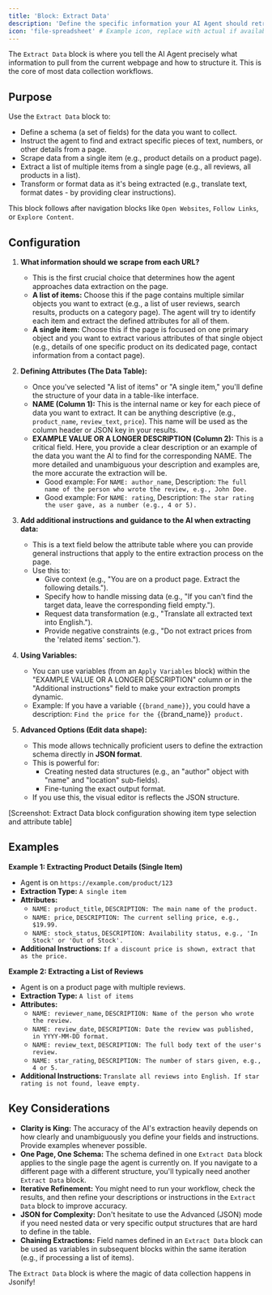 ```yaml
---
title: 'Block: Extract Data'
description: 'Define the specific information your AI Agent should retrieve from webpages and the structure for this data.'
icon: 'file-spreadsheet' # Example icon, replace with actual if available
---
```


The `Extract Data` block is where you tell the AI Agent precisely what information to pull from the current webpage and how to structure it. This is the core of most data collection workflows.

## Purpose

Use the `Extract Data` block to:

* Define a schema (a set of fields) for the data you want to collect.
* Instruct the agent to find and extract specific pieces of text, numbers, or other details from a page.
* Scrape data from a single item (e.g., product details on a product page).
* Extract a list of multiple items from a single page (e.g., all reviews, all products in a list).
* Transform or format data as it's being extracted (e.g., translate text, format dates - by providing clear instructions).

This block follows after navigation blocks like `Open Websites`, `Follow Links`, or `Explore Content`.

## Configuration

1.  **What information should we scrape from each URL?**
    * This is the first crucial choice that determines how the agent approaches data extraction on the page.
    * **A list of items:** Choose this if the page contains multiple similar objects you want to extract (e.g., a list of user reviews, search results, products on a category page). The agent will try to identify each item and extract the defined attributes for all of them.
    * **A single item:** Choose this if the page is focused on one primary object and you want to extract various attributes of that single object (e.g., details of one specific product on its dedicated page, contact information from a contact page).

2.  **Defining Attributes (The Data Table):**
    * Once you've selected "A list of items" or "A single item," you'll define the structure of your data in a table-like interface.
    * **NAME (Column 1):** This is the internal name or key for each piece of data you want to extract. It can be anything descriptive (e.g., `product_name`, `review_text`, `price`). This name will be used as the column header or JSON key in your results.
    * **EXAMPLE VALUE OR A LONGER DESCRIPTION (Column 2):** This is a critical field. Here, you provide a clear description or an example of the data you want the AI to find for the corresponding NAME. The more detailed and unambiguous your description and examples are, the more accurate the extraction will be.
        * Good example: For `NAME: author_name`, Description: `The full name of the person who wrote the review, e.g., John Doe.`
        * Good example: For `NAME: rating`, Description: `The star rating the user gave, as a number (e.g., 4 or 5).`

3.  **Add additional instructions and guidance to the AI when extracting data:**
    * This is a text field below the attribute table where you can provide general instructions that apply to the entire extraction process on the page.
    * Use this to:
        * Give context (e.g., "You are on a product page. Extract the following details.").
        * Specify how to handle missing data (e.g., "If you can't find the target data, leave the corresponding field empty.").
        * Request data transformation (e.g., "Translate all extracted text into English.").
        * Provide negative constraints (e.g., "Do not extract prices from the 'related items' section.").

4.  **Using Variables:**
    * You can use variables (from an `Apply Variables` block) within the "EXAMPLE VALUE OR A LONGER DESCRIPTION" column or in the "Additional instructions" field to make your extraction prompts dynamic.
    * Example: If you have a variable `{{brand_name}}`, you could have a description: `Find the price for the `{{brand_name}}` product.`

5.  **Advanced Options (Edit data shape):**
    * This mode allows technically proficient users to define the extraction schema directly in **JSON format**.
    * This is powerful for:
        * Creating nested data structures (e.g., an "author" object with "name" and "location" sub-fields).
        * Fine-tuning the exact output format.
    * If you use this, the visual editor is reflects the JSON structure.

[Screenshot: Extract Data block configuration showing item type selection and attribute table]

## Examples

**Example 1: Extracting Product Details (Single Item)**

* Agent is on `https://example.com/product/123`
* **Extraction Type:** `A single item`
* **Attributes:**
    * `NAME: product_title`, `DESCRIPTION: The main name of the product.`
    * `NAME: price`, `DESCRIPTION: The current selling price, e.g., $19.99.`
    * `NAME: stock_status`, `DESCRIPTION: Availability status, e.g., 'In Stock' or 'Out of Stock'.`
* **Additional Instructions:** `If a discount price is shown, extract that as the price.`

**Example 2: Extracting a List of Reviews**

* Agent is on a product page with multiple reviews.
* **Extraction Type:** `A list of items`
* **Attributes:**
    * `NAME: reviewer_name`, `DESCRIPTION: Name of the person who wrote the review.`
    * `NAME: review_date`, `DESCRIPTION: Date the review was published, in YYYY-MM-DD format.`
    * `NAME: review_text`, `DESCRIPTION: The full body text of the user's review.`
    * `NAME: star_rating`, `DESCRIPTION: The number of stars given, e.g., 4 or 5.`
* **Additional Instructions:** `Translate all reviews into English. If star rating is not found, leave empty.`

## Key Considerations

* **Clarity is King:** The accuracy of the AI's extraction heavily depends on how clearly and unambiguously you define your fields and instructions. Provide examples whenever possible.
* **One Page, One Schema:** The schema defined in one `Extract Data` block applies to the single page the agent is currently on. If you navigate to a different page with a different structure, you'll typically need another `Extract Data` block.
* **Iterative Refinement:** You might need to run your workflow, check the results, and then refine your descriptions or instructions in the `Extract Data` block to improve accuracy.
* **JSON for Complexity:** Don't hesitate to use the Advanced (JSON) mode if you need nested data or very specific output structures that are hard to define in the table.
* **Chaining Extractions:** Field names defined in an `Extract Data` block can be used as variables in subsequent blocks within the same iteration (e.g., if processing a list of items).

The `Extract Data` block is where the magic of data collection happens in Jsonify!